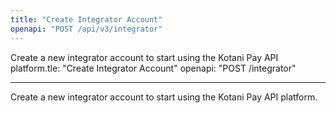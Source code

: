 ```yaml
---
title: "Create Integrator Account"
openapi: "POST /api/v3/integrator"
---
```


Create a new integrator account to start using the Kotani Pay API platform.tle: "Create Integrator Account"
openapi: "POST /integrator"

---

Create a new integrator account to start using the Kotani Pay API platform.
